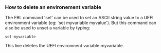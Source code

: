 === How to delete an environement variable ===
The EBL command 'set' can be used to set an ASCII string value to a UEFI environment variable (eg: 'set myvariable myvalue').
But this command can also be used to unset a variable by typing:
<pre>
set myvariable
</pre>
This line deletes the UEFI environment variable myvariable.